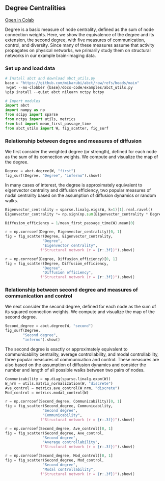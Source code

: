 ## Degree Centralities

[Open in Colab](https://colab.research.google.com/github/mikarubi/abct/blob/main/docs-code/examples/6_degree.ipynb){.btn .btn-dark .btn-sm}

Degree is a basic measure of node centrality, defined as the sum of node connection weights. Here, we show the equivalence of the degree and its extension, the second degree, with five measures of communication, control, and diversity. Since many of these measures assume that activity propagates on physical networks, we primarily study them on structural networks in our example brain-imaging data.

### Set up and load data

```python

# Install abct and download abct_utils.py
base = "https://github.com/mikarubi/abct/raw/refs/heads/main"
!wget --no-clobber {base}/docs-code/examples/abct_utils.py
%pip install --quiet abct nilearn nctpy bctpy

# Import modules
import abct
import numpy as np
from scipy import sparse
from nctpy import utils, metrics
from bct import mean_first_passage_time
from abct_utils import W, fig_scatter, fig_surf

```

### Relationship between degree and measures of diffusion

We first consider the weighted degree (or strength), defined for each node as the sum of its connection weights. We compute and visualize the map of the degree.

```python

Degree = abct.degree(W, "first")
fig_surf(Degree, "Degree", "inferno").show()

```

In many cases of interest, the degree is approximately equivalent to eigenvector centrality and diffusion efficiency, two popular measures of nodal centrality based on the assumption of diffusion dynamics or random walks.

```python

Eigenvector_centrality = sparse.linalg.eigs(W, k=1)[1].real.ravel()
Eigenvector_centrality *= np.sign(np.sum(Eigenvector_centrality * Degree))

Diffusion_efficiency = 1/mean_first_passage_time(W).mean(0)

r = np.corrcoef(Degree, Eigenvector_centrality)[0, 1]
fig = fig_scatter(Degree, Eigenvector_centrality, 
                 "Degree", 
                 "Eigenvector centrality", 
                f"Structural network (r = {r:.3f})").show()

r = np.corrcoef(Degree, Diffusion_efficiency)[0, 1]
fig = fig_scatter(Degree, Diffusion_efficiency, 
                 "Degree", 
                 "Diffusion efficiency", 
                f"Structural network (r = {r:.3f})").show()

```

### Relationship between second degree and measures of communication and control

We next consider the second degree, defined for each node as the sum of its squared connection weights. We compute and visualize the map of the second degree.

```python

Second_degree = abct.degree(W, "second")
fig_surf(Degree,
        "Second degree",
        "inferno").show()

```

The second degree is exactly or approximately equivalent to communicability centrality, average controllability, and modal controllability, three popular measures of communication and control. These measures are also based on the assumption of diffusion dynamics and consider the number and length of all possible walks between two pairs of nodes.

```python

Communicability = np.diag(sparse.linalg.expm(W))
W_nrm = utils.matrix_normalization(W, "discrete")
Ave_control = metrics.ave_control(W_nrm, "discrete")
Mod_control = metrics.modal_control(W)

r = np.corrcoef(Second_degree, Communicability)[0, 1]
fig = fig_scatter(Second_degree, Communicability, 
                 "Second degree", 
                 "Communicability", 
                f"Structural network (r = {r:.3f})").show()

r = np.corrcoef(Second_degree, Ave_control)[0, 1]
fig = fig_scatter(Second_degree, Ave_control, 
                 "Second degree", 
                 "Average controllability", 
                f"Structural network (r = {r:.3f})").show()

r = np.corrcoef(Second_degree, Mod_control)[0, 1]
fig = fig_scatter(Second_degree, Mod_control, 
                 "Second degree", 
                 "Modal controllability", 
                f"Structural network (r = {r:.3f})").show()

```
